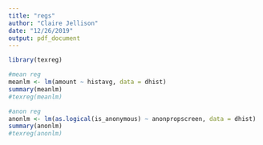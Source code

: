 ```yaml
---
title: "regs"
author: "Claire Jellison"
date: "12/26/2019"
output: pdf_document
---
```


```r
library(texreg)
```


```r
#mean reg
meanlm <- lm(amount ~ histavg, data = dhist)
summary(meanlm)
#texreg(meanlm)
```


```r
#anon reg
anonlm <- lm(as.logical(is_anonymous) ~ anonpropscreen, data = dhist)
summary(anonlm)
#texreg(anonlm)
```